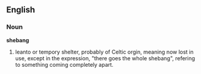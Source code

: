 ==English==

===Noun===
'''shebang'''
# leanto or tempory shelter, probably of Celtic orgin, meaning now lost in use, except in the expression, "there goes the whole shebang", refering to something coming completely apart.